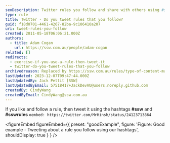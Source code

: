 ```yaml
---
seoDescription: Twitter rules you follow and share with others using #ssw and #sswrules.
type: rule
title: Twitter - Do you tweet rules that you follow?
guid: f18d0701-4461-4267-82ba-9c106410a207
uri: tweet-rules-you-follow
created: 2011-05-18T06:06:21.000Z
authors:
  - title: Adam Cogan
    url: https://ssw.com.au/people/adam-cogan
related: []
redirects:
  - exercise-if-you-use-a-rule-then-tweet-it
  - twitter-do-you-tweet-rules-that-you-follow
archivedreason: Replaced by https://ssw.com.au/rules/type-of-content-marketing-you-should-post/#9---general-content-writtenfollowed-by-your-team
lastUpdated: 2023-12-07T09:47:44.000Z
lastUpdatedBy: Jack Pettit [SSW]
lastUpdatedByEmail: 57518417+JackDevAU@users.noreply.github.com
createdBy: CindyWang
createdByEmail: CindyWang@ssw.com.au
---
```


If you like and follow a rule, then tweet it using the hashtags **#ssw** and **#sswrules**
`oembed: https://twitter.com/MrHinsh/status/24123713864`

<figureEmbed figureEmbed={{
  preset: "goodExample",
  figure: 'Figure: Good example - Tweeting about a rule you follow using our hashtags',
  shouldDisplay: true
} } />
